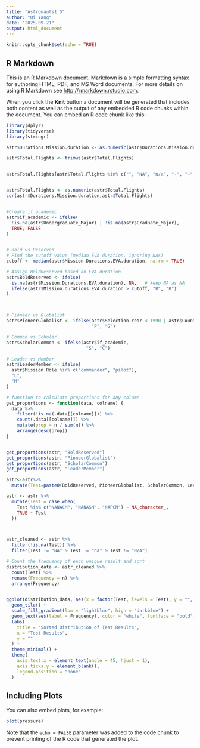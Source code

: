 ```yaml
---
title: "Astronauts1.5"
author: "Qi Yang"
date: "2025-09-21"
output: html_document
---
```


```r
knitr::opts_chunk$set(echo = TRUE)
```

## R Markdown

This is an R Markdown document. Markdown is a simple formatting syntax for authoring HTML, PDF, and MS Word documents. For more details on using R Markdown see <http://rmarkdown.rstudio.com>.

When you click the **Knit** button a document will be generated that includes both content as well as the output of any embedded R code chunks within the document. You can embed an R code chunk like this:

```r
library(dplyr)
library(tidyverse)
library(stringr)

astr$Durations.Mission.duration <- as.numeric(astr$Durations.Mission.duration, na.rm=TRUE)

astr$Total.Flights <- trimws(astr$Total.Flights)


astr$Total.Flights[astr$Total.Flights %in% c("", "NA", "n/a", "-", "—", "unknown")] <- NA


astr$Total.Flights <- as.numeric(astr$Total.Flights)
cor(astr$Durations.Mission.duration,astr$Total.Flights)


#Create if academic
astr$if_academic <- ifelse(
  !is.na(astr$Undergraduate_Major) | !is.na(astr$Graduate_Major),
  TRUE, FALSE
)


# Bold vs Reserved
# Find the cutoff value (median EVA duration, ignoring NAs)
cutoff <- median(astr$Mission.Durations.EVA.duration, na.rm = TRUE)

# Assign BoldReserved based on EVA duration
astr$BoldReserved <- ifelse(
  is.na(astr$Mission.Durations.EVA.duration), NA,   # keep NA as NA
  ifelse(astr$Mission.Durations.EVA.duration > cutoff, "B", "R")
)



# Pioneer vs Globalist
astr$PioneerGlobalist <- ifelse(astr$Selection.Year < 1990 | astr$Country %in% c("USA", "Russia"),
                                "P", "G")

# Common vs Scholar
astr$ScholarCommon <- ifelse(astr$if_academic,
                              "S", "C")

# Leader vs Member
astr$LeaderMember <- ifelse(
  astr$Mission.Role %in% c("commander", "pilot"),
  "L",
  "M"
)

# function to calculate proportions for any column
get_proportions <- function(data, colname) {
  data %>%
    filter(!is.na(.data[[colname]])) %>%
    count(.data[[colname]]) %>%
    mutate(prop = n / sum(n)) %>%
    arrange(desc(prop))
}


get_proportions(astr, "BoldReserved")
get_proportions(astr, "PioneerGlobalist")
get_proportions(astr, "ScholarCommon")
get_proportions(astr, "LeaderMember")

astr<-astr%>%
  mutate(Test=paste0(BoldReserved, PioneerGlobalist, ScholarCommon, LeaderMember))

astr <- astr %>%
  mutate(Test = case_when(
    Test %in% c("NANACM", "NANASM", "NAPCM") ~ NA_character_,
    TRUE ~ Test
  ))



astr_cleaned <- astr %>%
  filter(!is.na(Test)) %>%
  filter(Test != "NA" & Test != "na" & Test != "N/A")

# Count the frequency of each unique result and sort
distribution_data <- astr_cleaned %>%
  count(Test) %>%
  rename(Frequency = n) %>%
  arrange(Frequency)


ggplot(distribution_data, aes(x = factor(Test, levels = Test), y = "", fill = Frequency)) +
  geom_tile() +
  scale_fill_gradient(low = "lightblue", high = "darkblue") + 
  geom_text(aes(label = Frequency), color = "white", fontface = "bold") +
  labs(
    title = "Sorted Distribution of Test Results",
    x = "Test Results",
    y = ""
  ) +
  theme_minimal() + 
  theme(
    axis.text.x = element_text(angle = 45, hjust = 1), 
    axis.ticks.y = element_blank(),
    legend.position = "none" 
  )
```

## Including Plots

You can also embed plots, for example:

```r
plot(pressure)
```

Note that the `echo = FALSE` parameter was added to the code chunk to prevent printing of the R code that generated the plot.
